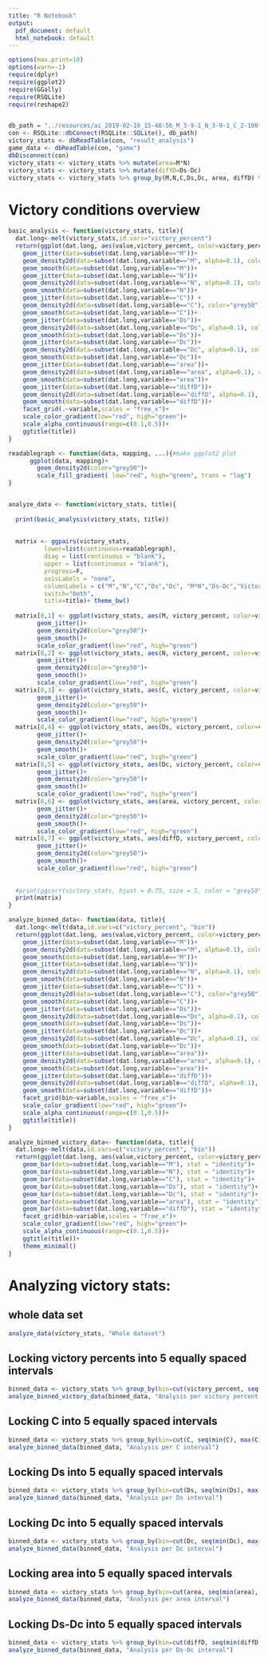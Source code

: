```yaml
---
title: "R Notebook"
output:
  pdf_document: default
  html_notebook: default
---
```



```r
options(max.print=10)
options(warn=-1)
require(dplyr)
require(ggplot2)
require(GGally)
require(RSQLite)
require(reshape2)


db_path = "../resources/ai_2019-02-16_15-48-56_M_3-9-1_N_3-9-1_C_2-100-1_Ds_2-3-1_Dc_1-2-1_100iter.db"
con <- RSQLite::dbConnect(RSQLite::SQLite(), db_path)
victory_stats <- dbReadTable(con, "result_analysis")
game_data <- dbReadTable(con, "game")
dbDisconnect(con)
victory_stats <- victory_stats %>% mutate(area=M*N) 
victory_stats <- victory_stats %>% mutate(diffD=Ds-Dc)
victory_stats <- victory_stats %>% group_by(M,N,C,Ds,Dc, area, diffD) %>% summarize(victory_percent=sum(victory=="True")/n()) %>% ungroup()
```


# Victory conditions overview
```r
basic_analysis <- function(victory_stats, title){
  dat.long<-melt(victory_stats,id.vars="victory_percent")
  return(ggplot(dat.long, aes(value,victory_percent, color=victory_percent))+
    geom_jitter(data=subset(dat.long,variable=="M"))+
    geom_density2d(data=subset(dat.long,variable=="M", alpha=0.1), color="grey50")+
    geom_smooth(data=subset(dat.long,variable=="M"))+
    geom_jitter(data=subset(dat.long,variable=="N"))+
    geom_density2d(data=subset(dat.long,variable=="N", alpha=0.1), color="grey50")+
    geom_smooth(data=subset(dat.long,variable=="N"))+
    geom_jitter(data=subset(dat.long,variable=="C")) +
    geom_density2d(data=subset(dat.long,variable=="C"), color="grey50")+
    geom_smooth(data=subset(dat.long,variable=="C"))+
    geom_jitter(data=subset(dat.long,variable=="Ds"))+
    geom_density2d(data=subset(dat.long,variable=="Ds", alpha=0.1), color="grey50")+
    geom_smooth(data=subset(dat.long,variable=="Ds"))+
    geom_jitter(data=subset(dat.long,variable=="Dc"))+
    geom_density2d(data=subset(dat.long,variable=="Dc", alpha=0.1), color="grey50")+
    geom_smooth(data=subset(dat.long,variable=="Dc"))+
    geom_jitter(data=subset(dat.long,variable=="area"))+
    geom_density2d(data=subset(dat.long,variable=="area", alpha=0.1), color="grey50")+
    geom_smooth(data=subset(dat.long,variable=="area"))+
    geom_jitter(data=subset(dat.long,variable=="diffD"))+
    geom_density2d(data=subset(dat.long,variable=="diffD", alpha=0.1), color="grey50")+
    geom_smooth(data=subset(dat.long,variable=="diffD"))+
    facet_grid(.~variable,scales = "free_x")+
    scale_color_gradient(low="red", high="green")+
    scale_alpha_continuous(range=c(0.1,0.5))+
    ggtitle(title))
}

readablegraph <- function(data, mapping, ...){#make ggplot2 plot
      ggplot(data, mapping)+
        geom_density2d(color="grey50")+
        scale_fill_gradient( low="red", high="green", trans = "log")
}


analyze_data <- function(victory_stats, title){
  
  print(basic_analysis(victory_stats, title))
  
  
  matrix <- ggpairs(victory_stats, 
          lower=list(continuous=readablegraph),
          diag = list(continuous = "blank"), 
          upper = list(continuous = "blank"), 
          progress=F,
          axisLabels = "none",
          columnLabels = c("M","N","C","Ds","Dc", "M*N","Ds-Dc","Victory"),
          switch="both",
          title=title)+ theme_bw()
  
  matrix[8,1] <- ggplot(victory_stats, aes(M, victory_percent, color=victory_percent))+
        geom_jitter()+
        geom_density2d(color="grey50")+
        geom_smooth()+
        scale_color_gradient(low="red", high="green")
  matrix[8,2] <- ggplot(victory_stats, aes(N, victory_percent, color=victory_percent))+
        geom_jitter()+
        geom_density2d(color="grey50")+
        geom_smooth()+
        scale_color_gradient(low="red", high="green")
  matrix[8,3] <- ggplot(victory_stats, aes(C, victory_percent, color=victory_percent))+
        geom_jitter()+
        geom_density2d(color="grey50")+
        geom_smooth()+
        scale_color_gradient(low="red", high="green")
  matrix[8,4] <- ggplot(victory_stats, aes(Ds, victory_percent, color=victory_percent))+
        geom_jitter()+
        geom_density2d(color="grey50")+
        geom_smooth()+
        scale_color_gradient(low="red", high="green")
  matrix[8,5] <- ggplot(victory_stats, aes(Dc, victory_percent, color=victory_percent))+
        geom_jitter()+
        geom_density2d(color="grey50")+
        geom_smooth()+
        scale_color_gradient(low="red", high="green")
  matrix[8,6] <- ggplot(victory_stats, aes(area, victory_percent, color=victory_percent))+
        geom_jitter()+
        geom_density2d(color="grey50")+
        geom_smooth()+
        scale_color_gradient(low="red", high="green")
  matrix[8,7] <- ggplot(victory_stats, aes(diffD, victory_percent, color=victory_percent))+
        geom_jitter()+
        geom_density2d(color="grey50")+
        geom_smooth()+
        scale_color_gradient(low="red", high="green")
  
  
  #print(ggcorr(victory_stats, hjust = 0.75, size = 5, color = "grey50", layout.exp = 1, nbreaks=5))
  print(matrix)
}

analyze_binned_data<- function(data, title){
  dat.long<-melt(data,id.vars=c("victory_percent", "bin"))
  return(ggplot(dat.long, aes(value,victory_percent, color=victory_percent))+
    geom_jitter(data=subset(dat.long,variable=="M"))+
    geom_density2d(data=subset(dat.long,variable=="M", alpha=0.1), color="grey50")+
    geom_smooth(data=subset(dat.long,variable=="M"))+
    geom_jitter(data=subset(dat.long,variable=="N"))+
    geom_density2d(data=subset(dat.long,variable=="N", alpha=0.1), color="grey50")+
    geom_smooth(data=subset(dat.long,variable=="N"))+
    geom_jitter(data=subset(dat.long,variable=="C")) +
    geom_density2d(data=subset(dat.long,variable=="C"), color="grey50")+
    geom_smooth(data=subset(dat.long,variable=="C"))+
    geom_jitter(data=subset(dat.long,variable=="Ds"))+
    geom_density2d(data=subset(dat.long,variable=="Ds", alpha=0.1), color="grey50")+
    geom_smooth(data=subset(dat.long,variable=="Ds"))+
    geom_jitter(data=subset(dat.long,variable=="Dc"))+
    geom_density2d(data=subset(dat.long,variable=="Dc", alpha=0.1), color="grey50")+
    geom_smooth(data=subset(dat.long,variable=="Dc"))+
    geom_jitter(data=subset(dat.long,variable=="area"))+
    geom_density2d(data=subset(dat.long,variable=="area", alpha=0.1), color="grey50")+
    geom_smooth(data=subset(dat.long,variable=="area"))+
    geom_jitter(data=subset(dat.long,variable=="diffD"))+
    geom_density2d(data=subset(dat.long,variable=="diffD", alpha=0.1), color="grey50")+
    geom_smooth(data=subset(dat.long,variable=="diffD"))+
    facet_grid(bin~variable,scales = "free_x")+
    scale_color_gradient(low="red", high="green")+
    scale_alpha_continuous(range=c(0.1,0.5))+
    ggtitle(title))
}

analyze_binned_victory_data<- function(data, title){
  dat.long<-melt(data,id.vars=c("victory_percent", "bin"))
  return(ggplot(dat.long, aes(value,victory_percent, color=victory_percent))+
    geom_bar(data=subset(dat.long,variable=="M"), stat = "identity")+
    geom_bar(data=subset(dat.long,variable=="N"), stat = "identity")+
    geom_bar(data=subset(dat.long,variable=="C"), stat = "identity")+
    geom_bar(data=subset(dat.long,variable=="Ds"), stat = "identity")+
    geom_bar(data=subset(dat.long,variable=="Dc"), stat = "identity")+
    geom_bar(data=subset(dat.long,variable=="area"), stat = "identity")+
    geom_bar(data=subset(dat.long,variable=="diffD"), stat = "identity")+
    facet_grid(bin~variable,scales = "free_x")+
    scale_color_gradient(low="red", high="green")+
    scale_alpha_continuous(range=c(0.1,0.5))+
    ggtitle(title))+
    theme_minimal()
}
```

# Analyzing victory stats:

## whole data set

```r
analyze_data(victory_stats, "Whole dataset")
```

## Locking victory percents into 5 equally spaced intervals

```r
binned_data <- victory_stats %>% group_by(bin=cut(victory_percent, seq(min(victory_percent), max(victory_percent), by = (max(victory_percent)-min(victory_percent))/5), include.lowest=T))
analyze_binned_victory_data(binned_data, "Analysis per victory percent interval")
```




## Locking C into 5 equally spaced intervals

```r
binned_data <- victory_stats %>% group_by(bin=cut(C, seq(min(C), max(C), by = (max(C)-min(C))/5), include.lowest=T))
analyze_binned_data(binned_data, "Analysis per C interval")
```


## Locking Ds into 5 equally spaced intervals

```r
binned_data <- victory_stats %>% group_by(bin=cut(Ds, seq(min(Ds), max(Ds), by = (max(Ds)-min(Ds))/5), include.lowest=T))
analyze_binned_data(binned_data, "Analysis per Ds interval")
```


## Locking Dc into 5 equally spaced intervals

```r
binned_data <- victory_stats %>% group_by(bin=cut(Dc, seq(min(Dc), max(Dc), by = (max(Dc)-min(Dc))/5), include.lowest=T))
analyze_binned_data(binned_data, "Analysis per Dc interval")
```

## Locking area into 5 equally spaced intervals

```r
binned_data <- victory_stats %>% group_by(bin=cut(area, seq(min(area), max(area), by = (max(area)-min(area))/5), include.lowest=T))
analyze_binned_data(binned_data, "Analysis per area interval")
```

## Locking Ds-Dc into 5 equally spaced intervals

```r
binned_data <- victory_stats %>% group_by(bin=cut(diffD, seq(min(diffD), max(diffD), by = (max(diffD)-min(diffD))/5), include.lowest=T))
analyze_binned_data(binned_data, "Analysis per Ds-Dc interval")
```